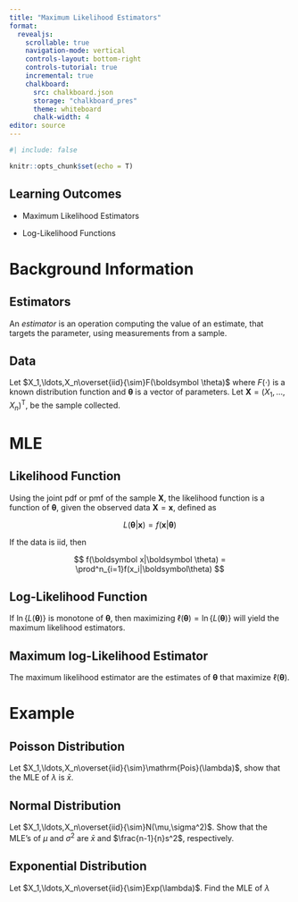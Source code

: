 ```yaml
---
title: "Maximum Likelihood Estimators"
format:
  revealjs:
    scrollable: true
    navigation-mode: vertical
    controls-layout: bottom-right
    controls-tutorial: true
    incremental: true 
    chalkboard:
      src: chalkboard.json
      storage: "chalkboard_pres"
      theme: whiteboard
      chalk-width: 4
editor: source
---
```


```r
#| include: false

knitr::opts_chunk$set(echo = T)

```

## Learning Outcomes

-   Maximum Likelihood Estimators

-   Log-Likelihood Functions

# Background Information

## Estimators

An *estimator* is an operation computing the value of an estimate, that targets the parameter, using measurements from a sample.

## Data

Let $X_1,\ldots,X_n\overset{iid}{\sim}F(\boldsymbol \theta)$ where $F(\cdot)$ is a known distribution function and $\boldsymbol\theta$ is a vector of parameters. Let $\boldsymbol X = (X_1,\ldots, X_n)^\mathrm{T}$, be the sample collected.

# MLE

## Likelihood Function

Using the joint pdf or pmf of the sample $\boldsymbol X$, the likelihood function is a function of $\boldsymbol \theta$, given the observed data $\boldsymbol X =\boldsymbol x$, defined as

$$
L(\boldsymbol \theta|\boldsymbol x)=f(\boldsymbol x|\boldsymbol \theta)
$$

If the data is iid, then

$$
f(\boldsymbol x|\boldsymbol \theta) = \prod^n_{i=1}f(x_i|\boldsymbol\theta)
$$

## Log-Likelihood Function

If $\ln\{L(\boldsymbol \theta)\}$ is monotone of $\boldsymbol \theta$, then maximizing $\ell(\boldsymbol\theta) = \ln\{L(\boldsymbol \theta)\}$ will yield the maximum likelihood estimators.

## Maximum log-Likelihood Estimator

The maximum likelihood estimator are the estimates of $\boldsymbol \theta$ that maximize $\ell(\boldsymbol\theta)$.

# Example

## Poisson Distribution

Let $X_1,\ldots,X_n\overset{iid}{\sim}\mathrm{Pois}(\lambda)$, show that the MLE of $\lambda$ is $\bar x$.

## Normal Distribution

Let $X_1,\ldots,X_n\overset{iid}{\sim}N(\mu,\sigma^2)$. Show that the MLE's of $\mu$ and $\sigma^2$ are $\bar x$ and $\frac{n-1}{n}s^2$, respectively.

## Exponential Distribution

Let $X_1,\ldots,X_n\overset{iid}{\sim}Exp(\lambda)$. Find the MLE of $\lambda$